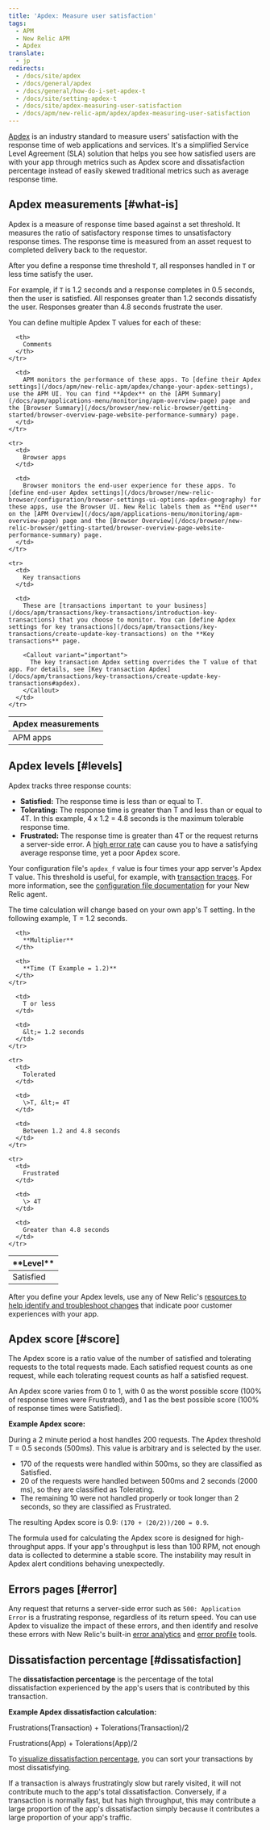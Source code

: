```yaml
---
title: 'Apdex: Measure user satisfaction'
tags:
  - APM
  - New Relic APM
  - Apdex
translate:
  - jp
redirects:
  - /docs/site/apdex
  - /docs/general/apdex
  - /docs/general/how-do-i-set-apdex-t
  - /docs/site/setting-apdex-t
  - /docs/site/apdex-measuring-user-satisfaction
  - /docs/apm/new-relic-apm/apdex/apdex-measuring-user-satisfaction
---
```


[Apdex](https://www.apdex.org/index.php/about/) is an industry standard to measure users' satisfaction with the response time of web applications and services. It's a simplified Service Level Agreement (SLA) solution that helps you see how satisfied users are with your app through metrics such as Apdex score and dissatisfaction percentage instead of easily skewed traditional metrics such as average response time.

## Apdex measurements [#what-is]

Apdex is a measure of response time based against a set threshold. It measures the ratio of satisfactory response times to unsatisfactory response times. The response time is measured from an asset request to completed delivery back to the requestor.

After you define a response time threshold `T`, all responses handled in `T` or less time satisfy the user.

For example, if `T` is 1.2 seconds and a response completes in 0.5 seconds, then the user is satisfied. All responses greater than 1.2 seconds dissatisfy the user. Responses greater than 4.8 seconds frustrate the user.

You can define multiple Apdex T values for each of these:

<Table>
  <thead>
    <tr>
      <th style={{ width: "200px" }}>
        Apdex measurements
      </th>

      <th>
        Comments
      </th>
    </tr>
  </thead>

  <tbody>
    <tr>
      <td>
        APM apps
      </td>

      <td>
        APM monitors the performance of these apps. To [define their Apdex settings](/docs/apm/new-relic-apm/apdex/change-your-apdex-settings), use the APM UI. You can find **Apdex** on the [APM Summary](/docs/apm/applications-menu/monitoring/apm-overview-page) page and the [Browser Summary](/docs/browser/new-relic-browser/getting-started/browser-overview-page-website-performance-summary) page.
      </td>
    </tr>

    <tr>
      <td>
        Browser apps
      </td>

      <td>
        Browser monitors the end-user experience for these apps. To [define end-user Apdex settings](/docs/browser/new-relic-browser/configuration/browser-settings-ui-options-apdex-geography) for these apps, use the Browser UI. New Relic labels them as **End user** on the [APM Overview](/docs/apm/applications-menu/monitoring/apm-overview-page) page and the [Browser Overview](/docs/browser/new-relic-browser/getting-started/browser-overview-page-website-performance-summary) page.
      </td>
    </tr>

    <tr>
      <td>
        Key transactions
      </td>

      <td>
        These are [transactions important to your business](/docs/apm/transactions/key-transactions/introduction-key-transactions) that you choose to monitor. You can [define Apdex settings for key transactions](/docs/apm/transactions/key-transactions/create-update-key-transactions) on the **Key transactions** page.

        <Callout variant="important">
          The key transaction Apdex setting overrides the T value of that app. For details, see [Key transaction Apdex](/docs/apm/transactions/key-transactions/create-update-key-transactions#apdex).
        </Callout>
      </td>
    </tr>
  </tbody>
</Table>

## Apdex levels [#levels]

Apdex tracks three response counts:

* **Satisfied:** The response time is less than or equal to T.
* **Tolerating:** The response time is greater than T and less than or equal to 4T. In this example, 4 x 1.2 = 4.8 seconds is the maximum tolerable response time.
* **Frustrated:** The response time is greater than 4T or the request returns a server-side error. A [high error rate](/docs/apm/applications-menu/error-analytics/introduction-error-analytics) can cause you to have a satisfying average response time, yet a poor Apdex score.

Your configuration file's `apdex_f` value is four times your app server's Apdex T value. This threshold is useful, for example, with [transaction traces](/docs/traces/configuring-transaction-traces). For more information, see the [configuration file documentation](/docs/agents/manage-apm-agents/configuration/configure-agent) for your New Relic agent.

The time calculation will change based on your own app's T setting. In the following example, T = 1.2 seconds.

<Table>
  <thead>
    <tr>
      <th>
        **Level**
      </th>

      <th>
        **Multiplier**
      </th>

      <th>
        **Time (T Example = 1.2)**
      </th>
    </tr>
  </thead>

  <tbody>
    <tr>
      <td>
        Satisfied
      </td>

      <td>
        T or less
      </td>

      <td>
        &lt;= 1.2 seconds
      </td>
    </tr>

    <tr>
      <td>
        Tolerated
      </td>

      <td>
        \>T, &lt;= 4T
      </td>

      <td>
        Between 1.2 and 4.8 seconds
      </td>
    </tr>

    <tr>
      <td>
        Frustrated
      </td>

      <td>
        \> 4T
      </td>

      <td>
        Greater than 4.8 seconds
      </td>
    </tr>
  </tbody>
</Table>

After you define your Apdex levels, use any of New Relic's [resources to help identify and troubleshoot changes](/docs/apm/new-relic-apm/apdex/view-your-apdex-score) that indicate poor customer experiences with your app.

## Apdex score [#score]

The Apdex score is a ratio value of the number of satisfied and tolerating requests to the total requests made. Each satisfied request counts as one request, while each tolerating request counts as half a satisfied request.

An Apdex score varies from 0 to 1, with 0 as the worst possible score (100% of response times were Frustrated), and 1 as the best possible score (100% of response times were Satisfied).

**Example Apdex score:**

During a 2 minute period a host handles 200 requests. The Apdex threshold T = 0.5 seconds (500ms). This value is arbitrary and is selected by the user.

* 170 of the requests were handled within 500ms, so they are classified as Satisfied.
* 20 of the requests were handled between 500ms and 2 seconds (2000 ms), so they are classified as Tolerating.
* The remaining 10 were not handled properly or took longer than 2 seconds, so they are classified as Frustrated.

The resulting Apdex score is 0.9: `(170 + (20/2))/200 = 0.9`.

<Callout variant="important">
  The formula used for calculating the Apdex score is designed for high-throughput apps. If your app's throughput is less than 100 RPM, not enough data is collected to determine a stable score. The instability may result in Apdex alert conditions behaving unexpectedly.
</Callout>

## Errors pages [#error]

Any request that returns a server-side error such as `500: Application Error` is a frustrating response, regardless of its return speed. You can use Apdex to visualize the impact of these errors, and then identify and resolve these errors with New Relic's built-in [error analytics](/docs/apm/applications-menu/error-analytics/introduction-error-analytics) and [error profile](/docs/apm/applications-menu/error-analytics/apm-error-profiles-troubleshoot-trends) tools.

## Dissatisfaction percentage [#dissatisfaction]

The **dissatisfaction percentage** is the percentage of the total dissatisfaction experienced by the app's users that is contributed by this transaction.

**Example Apdex dissatisfaction calculation:**

Frustrations(Transaction) + Tolerations(Transaction)/2

Frustrations(App) + Tolerations(App)/2

To [visualize dissatisfaction percentage](/docs/apm/new-relic-apm/apdex/view-your-apdex-score#apdex-dissat), you can sort your transactions by most dissatisfying.

If a transaction is always frustratingly slow but rarely visited, it will not contribute much to the app's total dissatisfaction. Conversely, if a transaction is normally fast, but has high throughput, this may contribute a large proportion of the app's dissatisfaction simply because it contributes a large proportion of your app's traffic.
